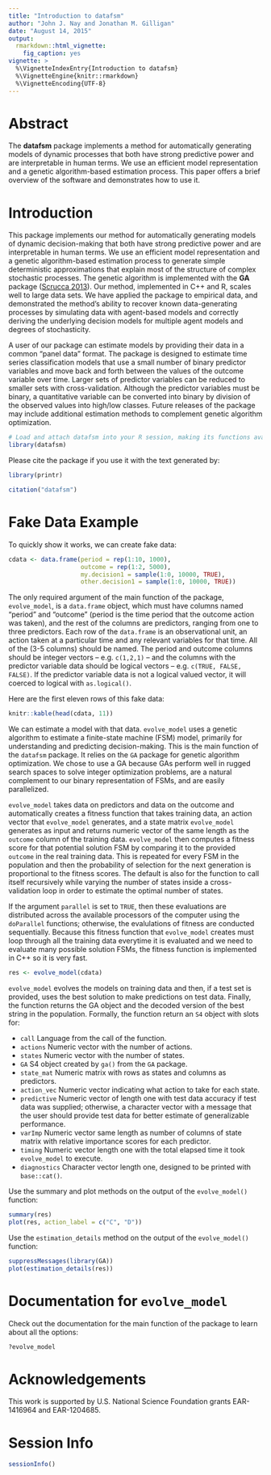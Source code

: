 ```yaml
---
title: "Introduction to datafsm"
author: "John J. Nay and Jonathan M. Gilligan"
date: "August 14, 2015"
output:
  rmarkdown::html_vignette:
    fig_caption: yes
vignette: >
  %\VignetteIndexEntry{Introduction to datafsm}
  %\VignetteEngine{knitr::rmarkdown}
  %\VignetteEncoding{UTF-8}
---
```


# Abstract

The **datafsm** package implements a method for automatically generating models of dynamic processes that both have strong predictive power and are interpretable in human terms. We use an efficient model representation and a genetic algorithm-based estimation process. This paper offers a brief overview of the software and demonstrates how to use it.


# Introduction

This package implements our method for automatically generating models of dynamic decision-making that both have strong predictive power and are interpretable in human terms. We use an efficient model representation and a genetic algorithm-based estimation process to generate simple deterministic approximations that explain most of the structure of complex stochastic processes. The genetic algorithm is implemented with the **GA** package ([Scrucca 2013](http://www.jstatsoft.org/v53/i04/)). Our method, implemented in C++ and R, scales well to large data sets. We have applied the package to empirical data, and demonstrated the method's ability to recover known data-generating processes by simulating data with agent-based models and correctly deriving the underlying decision models for multiple agent models and degrees of stochasticity.

A user of our package can estimate models by providing their data in a common "panel data" format. The package is designed to estimate time series classification models that use a small number of binary predictor variables and move back and forth between the values of the outcome variable over time. Larger sets of predictor variables can be reduced to smaller sets with cross-validation. Although the predictor variables must be binary, a quantitative variable can be converted into binary by division of the observed values into high/low classes. Future releases of the package may include additional estimation methods to complement genetic algorithm optimization.

```r
# Load and attach datafsm into your R session, making its functions available:
library(datafsm)
```

Please cite the package if you use it with the text generated by:

```r
library(printr)
```
```r
citation("datafsm")
```

# Fake Data Example

To quickly show it works, we can create fake data:

```r
cdata <- data.frame(period = rep(1:10, 1000),
                    outcome = rep(1:2, 5000),
                    my.decision1 = sample(1:0, 10000, TRUE),
                    other.decision1 = sample(1:0, 10000, TRUE))
```

The only required argument of the main function of the package, `evolve_model`, is a `data.frame` object, which must have columns named "period" and "outcome" (period is the time period that the outcome action was taken), and the rest of the columns are predictors, ranging from one to three predictors. Each row of the `data.frame` is an observational unit, an action taken at a particular time and any relevant variables for that time. All of the (3-5 columns) should be named. The period and outcome columns should be integer vectors -- e.g. `c(1,2,1)` -- and the columns with the predictor variable data should be logical vectors -- e.g. `c(TRUE, FALSE, FALSE)`. If the predictor variable data is not a logical valued vector, it will coerced to logical with `as.logical()`.

Here are the first eleven rows of this fake data:

```r
knitr::kable(head(cdata, 11))
```

We can estimate a model with that data. `evolve_model` uses a genetic algorithm to estimate a finite-state machine (FSM) model, primarily for understanding and predicting decision-making. This is the main function of the `datafsm` package. It relies on the `GA` package for genetic algorithm optimization. We chose to use a GA because GAs perform well in rugged search spaces to solve integer optimization problems, are a natural complement to our binary representation of FSMs, and are easily parallelized. 

`evolve_model` takes data on predictors and data on the outcome and automatically creates a fitness function that takes training data, an action vector that `evolve_model` generates, and a state matrix `evolve_model` generates as input and returns numeric vector of the same length as the `outcome` column of the training data. `evolve_model` then computes a fitness score for that potential solution FSM by comparing it to the provided `outcome` in the real training data. This is repeated for every FSM in the population and then the probability of selection for the next generation is proportional to the fitness scores. The default is also for the function to call itself recursively while varying the number of states inside a cross-validation loop in order to estimate the optimal number of states.

If the argument `parallel` is set to `TRUE`, then these evaluations are distributed across the available processors of the computer using the `doParallel` functions; otherwise, the evalulations of fitness are conducted sequentially. Because this fitness function that `evolve_model` creates must loop through all the training data everytime it is evaluated and we need to evaluate many possible solution FSMs, the fitness function is implemented in C++ so it is very fast.

```r
res <- evolve_model(cdata)
```

`evolve_model` evolves the models on training data and then, if a test set is provided, uses the best solution to make predictions on test data. Finally, the function returns the GA object and the decoded version of the best string in the population. Formally, the function return an `S4` object with slots for:

* `call` Language from the call of the function.
* `actions` Numeric vector with the number of actions.
* `states` Numeric vector with the number of states.
* `GA` S4 object created by `ga()` from the `GA` package.
* `state_mat` Numeric matrix with rows as states and columns as predictors.
* `action_vec` Numeric vector indicating what action to take for each state.
* `predictive` Numeric vector of length one with test data accuracy if test data was supplied; otherwise, a character vector with a message that the user should provide test data for better estimate of generalizable performance.
* `varImp` Numeric vector same length as number of columns of state matrix with relative importance scores for each predictor.
* `timing` Numeric vector length one with the total elapsed time it took `evolve_model` to execute.
* `diagnostics` Character vector length one, designed to be printed with `base::cat()`.

Use the summary and plot methods on the output of the `evolve_model()` function:

```r
summary(res)
plot(res, action_label = c("C", "D"))
```

Use the `estimation_details` method on the output of the `evolve_model()` function:

```r
suppressMessages(library(GA))
plot(estimation_details(res))
```


# Documentation for `evolve_model`

Check out the documentation for the main function of the package to learn about all the options:
```r
?evolve_model
````


# Acknowledgements

This work is supported by U.S. National Science Foundation grants EAR-1416964 and EAR-1204685.


# Session Info

```r
sessionInfo()
````


